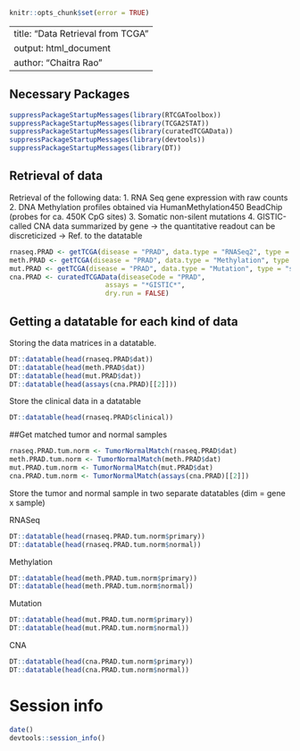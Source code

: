 
```r
knitr::opts_chunk$set(error = TRUE)
```

---
title: "Data Retrieval from TCGA"
output: html_document
author: "Chaitra Rao"
---

## Necessary Packages

```r
suppressPackageStartupMessages(library(RTCGAToolbox))
suppressPackageStartupMessages(library(TCGA2STAT))
suppressPackageStartupMessages(library(curatedTCGAData))
suppressPackageStartupMessages(library(devtools))
suppressPackageStartupMessages(library(DT))
```

## Retrieval of data

Retrieval of the following data:
1. RNA Seq gene expression with raw counts
2. DNA Methylation profiles obtained via HumanMethylation450 BeadChip (probes for ca. 450K CpG sites)
3. Somatic non-silent mutations
4. GISTIC-called CNA data summarized by gene -> the quantitative readout can be discreticized -> Ref. to the datatable


```r

rnaseq.PRAD <- getTCGA(disease = "PRAD", data.type = "RNASeq2", type = "count", clinical = TRUE)
meth.PRAD <- getTCGA(disease = "PRAD", data.type = "Methylation", type = "450K", clinical = TRUE)
mut.PRAD <- getTCGA(disease = "PRAD", data.type = "Mutation", type = "somatic")
cna.PRAD <- curatedTCGAData(diseaseCode = "PRAD",
                        assays = "*GISTIC*",
                        dry.run = FALSE)

```

## Getting a datatable for each kind of data

Storing the data matrices in a datatable.

```r
DT::datatable(head(rnaseq.PRAD$dat))
DT::datatable(head(meth.PRAD$dat))
DT::datatable(head(mut.PRAD$dat))
DT::datatable(head(assays(cna.PRAD)[[2]]))
```


Store the clinical data in a datatable

```r
DT::datatable(head(rnaseq.PRAD$clinical))
```


##Get matched tumor and normal samples

```r
rnaseq.PRAD.tum.norm <- TumorNormalMatch(rnaseq.PRAD$dat)
meth.PRAD.tum.norm <- TumorNormalMatch(meth.PRAD$dat)
mut.PRAD.tum.norm <- TumorNormalMatch(mut.PRAD$dat)
cna.PRAD.tum.norm <- TumorNormalMatch(assays(cna.PRAD)[[2]])

```


Store the tumor and normal sample in two separate datatables (dim = gene x sample)

RNASeq
```r
DT::datatable(head(rnaseq.PRAD.tum.norm$primary))
DT::datatable(head(rnaseq.PRAD.tum.norm$normal))

```

Methylation
```r
DT::datatable(head(meth.PRAD.tum.norm$primary))
DT::datatable(head(meth.PRAD.tum.norm$normal))

```

Mutation
```r
DT::datatable(head(mut.PRAD.tum.norm$primary))
DT::datatable(head(mut.PRAD.tum.norm$normal))

```

CNA
```r
DT::datatable(head(cna.PRAD.tum.norm$primary))
DT::datatable(head(cna.PRAD.tum.norm$normal))

```

# Session info

```r
date()
devtools::session_info()
```




